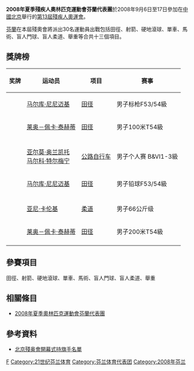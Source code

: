 {{Infobox Country Paralympics
|NPC= FIN
|games= 2008年夏季
|competitors=30
|sports=13
|flagbearer=
|gold=2
|silver=2
|bronze=2
|total=6
|rank=40
|officials=
}}

'''2008年夏季殘疾人奧林匹克運動會芬蘭代表團'''於2008年9月6日至17日參加在[[中國北京|中國北京]]舉行的[[2008年夏季殘奧會|第13屆殘疾人奧運會]]。

[[芬蘭|芬蘭]]在本屆殘奧會將派出30名運動員出戰包括田徑、射箭、硬地滾球、單車、馬術、盲人門球、盲人柔道、舉重等合共十三個項目。

== 獎牌榜 ==
{| class="wikitable sortable" style="font-size:88%"
|-bgcolor=#efefef
! 奖牌
! 运动员
! 项目
! 赛事
|-
| {{gold medal}} || [[马尔库·尼尼迈基|马尔库·尼尼迈基]] || [[2008年夏季殘奧會田径比賽|田径]] || 男子标枪F53/54級
|-
| {{gold medal}} || [[莱奥－佩卡·泰赫蒂|莱奥－佩卡·泰赫蒂]] || [[2008年夏季殘奧會田径比賽|田径]] || 男子100米T54級
|-

|-
| {{silver medal}} || [[亚尔莫·奥兰凯托|亚尔莫·奥兰凯托]]<br />[[马尔科·特尔梅宁|马尔科·特尔梅宁]] || [[2008年夏季殘奧會自行车比賽|公路自行车]] || 男子个人赛 B&VI1-3級
|-
| {{silver medal}} || [[马尔库·尼尼迈基|马尔库·尼尼迈基]] || [[2008年夏季殘奧會田径比賽|田径]] || 男子铅球F53/54級
|-

|-
| {{bronze medal}} || [[亚尼·卡伦基|亚尼·卡伦基]] || [[2008年夏季殘奧會柔道比賽|柔道]] || 男子66公斤级
|-
| {{bronze medal}} || [[莱奥－佩卡·泰赫蒂|莱奥－佩卡·泰赫蒂]] || [[2008年夏季殘奧會田径比賽|田径]] || 男子200米T54級
|-

|}

== 參賽項目 ==
田徑、射箭、硬地滾球、單車、馬術、盲人門球、盲人柔道、舉重

== 相關條目 ==
*[[2008年夏季奧林匹克運動會芬蘭代表團|2008年夏季奧林匹克運動會芬蘭代表團]]

== 參考資料 ==
*[https://web.archive.org/web/20080909184931/http://www.paralympic.org/release/Main_Sections_Menu/News/Press_Releases/Flagbearers_List_Opening_Ceremony_Final_5_Sept1.pdf 北京殘奥會開幕式持旗手名單]

{{2008年夏季殘疾人奧林匹克運動會代表團}}

[[Category:2008年夏季殘疾人奧林匹克運動會代表團|F]]
[[Category:21世纪芬兰体育|Category:21世纪芬兰体育]]
[[Category:芬兰体育代表团|Category:芬兰体育代表团]]
[[Category:2008年芬兰|Category:2008年芬兰]]